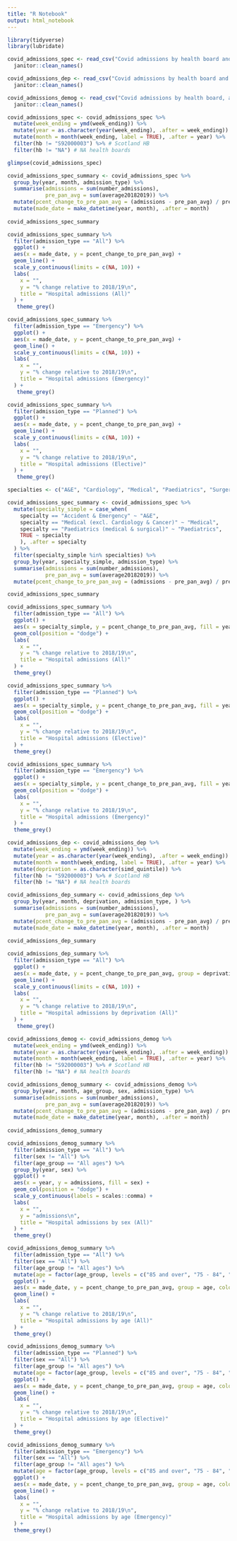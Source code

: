 ```yaml
---
title: "R Notebook"
output: html_notebook
---
```


```r
library(tidyverse)
library(lubridate)
```

```r
covid_admissions_spec <- read_csv("Covid admissions by health board and speciality.csv") %>% 
  janitor::clean_names()

covid_admissions_dep <- read_csv("Covid admissions by health board and deprivation.csv") %>% 
  janitor::clean_names()

covid_admissions_demog <- read_csv("Covid admissions by health board, age and sex.csv") %>% 
  janitor::clean_names()
```

```r
covid_admissions_spec <- covid_admissions_spec %>% 
  mutate(week_ending = ymd(week_ending)) %>% 
  mutate(year = as.character(year(week_ending), .after = week_ending)) %>%  
  mutate(month = month(week_ending, label = TRUE), .after = year) %>% 
  filter(hb != "S92000003") %>% # Scotland HB
  filter(hb != "NA") # NA health boards

glimpse(covid_admissions_spec)
```

```r
covid_admissions_spec_summary <- covid_admissions_spec %>% 
  group_by(year, month, admission_type) %>% 
  summarise(admissions = sum(number_admissions),
            pre_pan_avg = sum(average20182019)) %>% 
  mutate(pcent_change_to_pre_pan_avg = (admissions - pre_pan_avg) / pre_pan_avg * 100) %>% 
  mutate(made_date = make_datetime(year, month), .after = month)
  
covid_admissions_spec_summary
```

```r
covid_admissions_spec_summary %>% 
  filter(admission_type == "All") %>% 
  ggplot() +
  aes(x = made_date, y = pcent_change_to_pre_pan_avg) +
  geom_line() +
  scale_y_continuous(limits = c(NA, 10)) +
  labs(
    x = "", 
    y = "% change relative to 2018/19\n", 
    title = "Hospital admissions (All)"
  ) + 
   theme_grey()
```

```r
covid_admissions_spec_summary %>% 
  filter(admission_type == "Emergency") %>% 
  ggplot() +
  aes(x = made_date, y = pcent_change_to_pre_pan_avg) +
  geom_line() +
  scale_y_continuous(limits = c(NA, 10)) +
  labs(
    x = "", 
    y = "% change relative to 2018/19\n", 
    title = "Hospital admissions (Emergency)"
  ) +
   theme_grey()
```


```r
covid_admissions_spec_summary %>% 
  filter(admission_type == "Planned") %>% 
  ggplot() +
  aes(x = made_date, y = pcent_change_to_pre_pan_avg) +
  geom_line() +
  scale_y_continuous(limits = c(NA, 10)) +
  labs(
    x = "", 
    y = "% change relative to 2018/19\n", 
    title = "Hospital admissions (Elective)"
  ) +
   theme_grey()
```


```r
specialties <- c("A&E", "Cardiology", "Medical", "Paediatrics", "Surgery", "Community", "Gynaecology", "Cancer")

covid_admissions_spec_summary <- covid_admissions_spec %>% 
  mutate(specialty_simple = case_when(
    specialty == "Accident & Emergency" ~ "A&E", 
    specialty == "Medical (excl. Cardiology & Cancer)" ~ "Medical", 
    specialty == "Paediatrics (medical & surgical)" ~ "Paediatrics", 
    TRUE ~ specialty
    ), .after = specialty
  ) %>% 
  filter(specialty_simple %in% specialties) %>% 
  group_by(year, specialty_simple, admission_type) %>% 
  summarise(admissions = sum(number_admissions),
            pre_pan_avg = sum(average20182019)) %>% 
  mutate(pcent_change_to_pre_pan_avg = (admissions - pre_pan_avg) / pre_pan_avg * 100) 

covid_admissions_spec_summary
```

```r
covid_admissions_spec_summary %>% 
  filter(admission_type == "All") %>% 
  ggplot() +
  aes(x = specialty_simple, y = pcent_change_to_pre_pan_avg, fill = year) +
  geom_col(position = "dodge") +
  labs(
    x = "", 
    y = "% change relative to 2018/19\n", 
    title = "Hospital admissions (All)"
  ) + 
  theme_grey()
```

```r
covid_admissions_spec_summary %>% 
  filter(admission_type == "Planned") %>% 
  ggplot() +
  aes(x = specialty_simple, y = pcent_change_to_pre_pan_avg, fill = year) +
  geom_col(position = "dodge") +
  labs(
    x = "", 
    y = "% change relative to 2018/19\n", 
    title = "Hospital admissions (Elective)"
  ) + 
  theme_grey()
```

```r
covid_admissions_spec_summary %>% 
  filter(admission_type == "Emergency") %>% 
  ggplot() +
  aes(x = specialty_simple, y = pcent_change_to_pre_pan_avg, fill = year) +
  geom_col(position = "dodge") +
  labs(
    x = "", 
    y = "% change relative to 2018/19\n", 
    title = "Hospital admissions (Emergency)"
  ) + 
  theme_grey()
```

```r
covid_admissions_dep <- covid_admissions_dep %>% 
  mutate(week_ending = ymd(week_ending)) %>% 
  mutate(year = as.character(year(week_ending), .after = week_ending)) %>%  
  mutate(month = month(week_ending, label = TRUE), .after = year) %>% 
  mutate(deprivation = as.character(simd_quintile)) %>% 
  filter(hb != "S92000003") %>% # Scotland HB
  filter(hb != "NA") # NA health boards
```

```r
covid_admissions_dep_summary <- covid_admissions_dep %>% 
  group_by(year, month, deprivation, admission_type, ) %>% 
  summarise(admissions = sum(number_admissions),
            pre_pan_avg = sum(average20182019)) %>% 
  mutate(pcent_change_to_pre_pan_avg = (admissions - pre_pan_avg) / pre_pan_avg * 100) %>% 
  mutate(made_date = make_datetime(year, month), .after = month)
  
covid_admissions_dep_summary
```

```r
covid_admissions_dep_summary %>% 
  filter(admission_type == "All") %>% 
  ggplot() +
  aes(x = made_date, y = pcent_change_to_pre_pan_avg, group = deprivation, colour = deprivation) +
  geom_line() +
  scale_y_continuous(limits = c(NA, 10)) +
  labs(
    x = "", 
    y = "% change relative to 2018/19\n", 
    title = "Hospital admissions by deprivation (All)"
  ) +
   theme_grey()
```

```r
covid_admissions_demog <- covid_admissions_demog %>% 
  mutate(week_ending = ymd(week_ending)) %>% 
  mutate(year = as.character(year(week_ending), .after = week_ending)) %>%  
  mutate(month = month(week_ending, label = TRUE), .after = year) %>% 
  filter(hb != "S92000003") %>% # Scotland HB
  filter(hb != "NA") # NA health boards
```

```r
covid_admissions_demog_summary <- covid_admissions_demog %>% 
  group_by(year, month, age_group, sex, admission_type) %>% 
  summarise(admissions = sum(number_admissions),
            pre_pan_avg = sum(average20182019)) %>% 
  mutate(pcent_change_to_pre_pan_avg = (admissions - pre_pan_avg) / pre_pan_avg * 100) %>% 
  mutate(made_date = make_datetime(year, month), .after = month)
  
covid_admissions_demog_summary
```

```r
covid_admissions_demog_summary %>% 
  filter(admission_type == "All") %>% 
  filter(sex != "All") %>% 
  filter(age_group == "All ages") %>% 
  group_by(year, sex) %>% 
  ggplot() +
  aes(x = year, y = admissions, fill = sex) +
  geom_col(position = "dodge") +
  scale_y_continuous(labels = scales::comma) +
  labs(
    x = "", 
    y = "admissions\n", 
    title = "Hospital admissions by sex (All)"
  ) +
  theme_grey() 
```

```r
covid_admissions_demog_summary %>% 
  filter(admission_type == "All") %>% 
  filter(sex == "All") %>%
  filter(age_group != "All ages") %>% 
  mutate(age = factor(age_group, levels = c("85 and over", "75 - 84", "65 - 74", "45 - 64", "15 - 44", "5 - 14", "Under 5"))) %>% 
  ggplot() +
  aes(x = made_date, y = pcent_change_to_pre_pan_avg, group = age, colour = age) +
  geom_line() +
  labs(
    x = "", 
    y = "% change relative to 2018/19\n", 
    title = "Hospital admissions by age (All)"
  ) +
  theme_grey()
```

```r
covid_admissions_demog_summary %>% 
  filter(admission_type == "Planned") %>% 
  filter(sex == "All") %>%
  filter(age_group != "All ages") %>% 
  mutate(age = factor(age_group, levels = c("85 and over", "75 - 84", "65 - 74", "45 - 64", "15 - 44", "5 - 14", "Under 5"))) %>% 
  ggplot() +
  aes(x = made_date, y = pcent_change_to_pre_pan_avg, group = age, colour = age) +
  geom_line() +
  labs(
    x = "", 
    y = "% change relative to 2018/19\n", 
    title = "Hospital admissions by age (Elective)"
  ) +
  theme_grey()
```

```r
covid_admissions_demog_summary %>% 
  filter(admission_type == "Emergency") %>% 
  filter(sex == "All") %>%
  filter(age_group != "All ages") %>% 
  mutate(age = factor(age_group, levels = c("85 and over", "75 - 84", "65 - 74", "45 - 64", "15 - 44", "5 - 14", "Under 5"))) %>% 
  ggplot() +
  aes(x = made_date, y = pcent_change_to_pre_pan_avg, group = age, colour = age) +
  geom_line() +
  labs(
    x = "", 
    y = "% change relative to 2018/19\n", 
    title = "Hospital admissions by age (Emergency)"
  ) +
  theme_grey()
```






